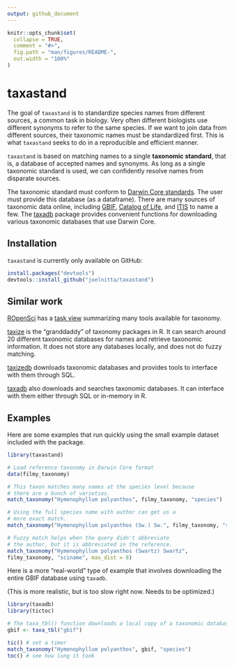 ```yaml
---
output: github_document
---
```


<!-- README.md is generated from README.Rmd. Please edit that file -->

```r
knitr::opts_chunk$set(
  collapse = TRUE,
  comment = "#>",
  fig.path = "man/figures/README-",
  out.width = "100%"
)
```
# taxastand

<!-- badges: start -->
<!-- badges: end -->

The goal of `taxastand` is to standardize species names from different sources, a common task in biology. Very often different biologists use different synonyms to refer to the same species. If we want to join data from different sources, their taxonomic names must be standardized first. This is what `taxastand` seeks to do in a reproducible and efficient manner.

`taxastand` is based on matching names to a single **taxonomic standard**, that is, a database of accepted names and synonyms. As long as a single taxonomic standard is used, we can confidently resolve names from disparate sources.

The taxonomic standard must conform to [Darwin Core standards](https://dwc.tdwg.org/). The user must provide this database (as a dataframe). There are many sources of taxonomic data online, including [GBIF](https://www.gbif.org/en/dataset/d7dddbf4-2cf0-4f39-9b2a-bb099caae36c), [Catalog of Life](http://www.catalogueoflife.org/), and [ITIS](https://www.itis.gov/) to name a few. The [taxadb](https://cboettig.github.io/taxadb/index.html) package provides convenient functions for downloading various taxonomic databases that use Darwin Core.

## Installation

`taxastand` is currently only available on GitHub:

``` r
install.packages("devtools")
devtools::install_github("joelnitta/taxastand")
```

## Similar work

[ROpenSci](https://ropensci.org/) has a [task view](https://github.com/ropensci/taxonomy) summarizing many tools available for taxonomy.

[taxize](https://github.com/ropensci/taxize) is the "granddaddy" of taxonomy packages in R. It can search around 20 different taxonomic databases for names and retrieve taxonomic information. It does not store any databases locally, and does not do fuzzy matching.

[taxizedb](https://github.com/ropensci/taxizedb) downloads taxonomic databases and provides tools to interface with them through SQL.

[taxadb](https://cboettig.github.io/taxadb/index.html) also downloads and searches taxonomic databases. It can interface with them either through SQL or in-memory in R.

## Examples

Here are some examples that run quickly using the small example dataset included with the package.

```r
library(taxastand)

# Load reference taxonomy in Darwin Core format
data(filmy_taxonomy)

# This taxon matches many names at the species level because
# there are a bunch of varieties.
match_taxonomy("Hymenophyllum polyanthos", filmy_taxonomy, "species")

# Using the full species name with author can get us a
# more exact match.
match_taxonomy("Hymenophyllum polyanthos (Sw.) Sw.", filmy_taxonomy, "sciname")

# Fuzzy match helps when the query didn't abbreviate
# the author, but it is abbreviated in the reference.
match_taxonomy("Hymenophyllum polyanthos (Swartz) Swartz",
filmy_taxonomy, "sciname", max_dist = 8)
```

Here is a more "real-world" type of example that involves downloading the entire GBIF database using `taxadb`.

(This is more realistic, but is too slow right now. Needs to be optimized.)

```r
library(taxadb)
library(tictoc)

# The taxa_tbl() function downloads a local copy of a taxonomic database from various providers.
gbif <- taxa_tbl("gbif")

tic() # set a timer
match_taxonomy("Hymenophyllum polyanthos", gbif, "species")
toc() # see how long it took
```
